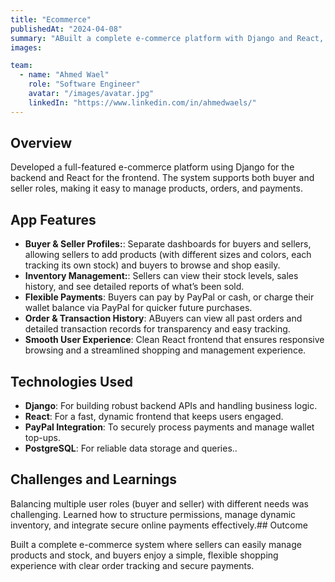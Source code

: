 ---
title: "Ecommerce"
publishedAt: "2024-04-08"
summary: "ABuilt a complete e-commerce platform with Django and React, supporting buyers and sellers with product management, flexible payments, and detailed order tracking. Designed for a smooth, secure shopping experience with PayPal integration and robust inventory handling."
images:

team:
  - name: "Ahmed Wael"
    role: "Software Engineer"
    avatar: "/images/avatar.jpg"
    linkedIn: "https://www.linkedin.com/in/ahmedwaels/"
---

## Overview

Developed a full-featured e-commerce platform using Django for the backend and React for the frontend. The system supports both buyer and seller roles, making it easy to manage products, orders, and payments.
## App Features

- **Buyer & Seller Profiles:**: Separate dashboards for buyers and sellers, allowing sellers to add products (with different sizes and colors, each tracking its own stock) and buyers to browse and shop easily.
- **Inventory Management:**: Sellers can view their stock levels, sales history, and see detailed reports of what’s been sold.
- **Flexible Payments**: Buyers can pay by PayPal or cash, or charge their wallet balance via PayPal for quicker future purchases.
- **Order & Transaction History**: ABuyers can view all past orders and detailed transaction records for transparency and easy tracking.
- **Smooth User Experience**: Clean React frontend that ensures responsive browsing and a streamlined shopping and management experience.


## Technologies Used

- **Django**: For building robust backend APIs and handling business logic.
- **React**: For a fast, dynamic frontend that keeps users engaged.
- **PayPal Integration**: To securely process payments and manage wallet top-ups.
- **PostgreSQL**: For reliable data storage and queries..

## Challenges and Learnings

Balancing multiple user roles (buyer and seller) with different needs was challenging. Learned how to structure permissions, manage dynamic inventory, and integrate secure online payments effectively.## Outcome

Built a complete e-commerce system where sellers can easily manage products and stock, and buyers enjoy a simple, flexible shopping experience with clear order tracking and secure payments.


